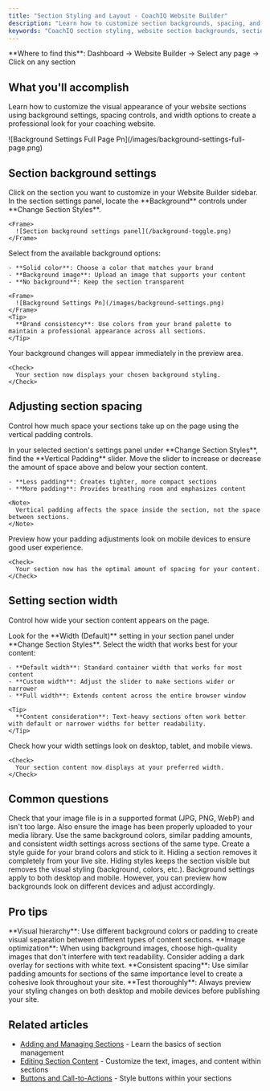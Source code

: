 ```yaml
---
title: "Section Styling and Layout - CoachIQ Website Builder"
description: "Learn how to customize section backgrounds, spacing, and width in CoachIQ's Website Builder. Style your coaching website sections for maximum impact."
keywords: "CoachIQ section styling, website section backgrounds, section layout customization, website builder styling, coaching website design"
---
```


<Info>
  **Where to find this**: Dashboard → Website Builder → Select any page → Click on any section
</Info>

## What you'll accomplish

Learn how to customize the visual appearance of your website sections using background settings, spacing controls, and width options to create a professional look for your coaching website.

<Frame>
  ![Background Settings Full Page Pn](/images/background-settings-full-page.png)
</Frame>

## Section background settings

<Steps>
  <Step title="Select the section to style">
    Click on the section you want to customize in your Website Builder sidebar.
  </Step>
  <Step title="Access background options">
    In the section settings panel, locate the **Background** controls under **Change Section Styles**.

    <Frame>
      ![Section background settings panel](/background-toggle.png)
    </Frame>
  </Step>
  <Step title="Choose your background type">
    Select from the available background options:

    - **Solid color**: Choose a color that matches your brand
    - **Background image**: Upload an image that supports your content
    - **No background**: Keep the section transparent

    <Frame>
      ![Background Settings Pn](/images/background-settings.png)
    </Frame>
    <Tip>
      **Brand consistency**: Use colors from your brand palette to maintain a professional appearance across all sections.
    </Tip>
  </Step>
  <Step title="Preview your changes">
    Your background changes will appear immediately in the preview area.

    <Check>
      Your section now displays your chosen background styling.
    </Check>
  </Step>
</Steps>

## Adjusting section spacing

Control how much space your sections take up on the page using the vertical padding controls.

<Steps>
  <Step title="Locate the Vertical Padding control">
    In your selected section's settings panel under **Change Section Styles**, find the **Vertical Padding** slider.
  </Step>
  <Step title="Adjust the spacing">
    Move the slider to increase or decrease the amount of space above and below your section content.

    - **Less padding**: Creates tighter, more compact sections
    - **More padding**: Provides breathing room and emphasizes content

    <Note>
      Vertical padding affects the space inside the section, not the space between sections.
    </Note>
  </Step>
  <Step title="Check mobile appearance">
    Preview how your padding adjustments look on mobile devices to ensure good user experience.

    <Check>
      Your section now has the optimal amount of spacing for your content.
    </Check>
  </Step>
</Steps>

## Setting section width

Control how wide your section content appears on the page.

<Steps>
  <Step title="Find the Width controls">
    Look for the **Width (Default)** setting in your section panel under **Change Section Styles**.
  </Step>
  <Step title="Choose your width option">
    Select the width that works best for your content:

    - **Default width**: Standard container width that works for most content
    - **Custom width**: Adjust the slider to make sections wider or narrower
    - **Full width**: Extends content across the entire browser window

    <Tip>
      **Content consideration**: Text-heavy sections often work better with default or narrower widths for better readability.
    </Tip>
  </Step>
  <Step title="Preview across devices">
    Check how your width settings look on desktop, tablet, and mobile views.

    <Check>
      Your section content now displays at your preferred width.
    </Check>
  </Step>
</Steps>

## Common questions

<AccordionGroup>
  <Accordion title="Why isn't my background image showing up?">
    Check that your image file is in a supported format (JPG, PNG, WebP) and isn't too large. Also ensure the image has been properly uploaded to your media library.
  </Accordion>
  <Accordion title="How do I make sections look consistent across my site?">
    Use the same background colors, similar padding amounts, and consistent width settings across sections of the same type. Create a style guide for your brand colors and stick to it.
  </Accordion>
  <Accordion title="What's the difference between hiding a section and hiding styles?">
    Hiding a section removes it completely from your live site. Hiding styles keeps the section visible but removes the visual styling (background, colors, etc.).
  </Accordion>
  <Accordion title="Can I use different backgrounds for desktop and mobile?">
    Background settings apply to both desktop and mobile. However, you can preview how backgrounds look on different devices and adjust accordingly.
  </Accordion>
</AccordionGroup>

## Pro tips

<Tip>
  **Visual hierarchy**: Use different background colors or padding to create visual separation between different types of content sections.
</Tip>

<Tip>
  **Image optimization**: When using background images, choose high-quality images that don't interfere with text readability. Consider adding a dark overlay for sections with white text.
</Tip>

<Tip>
  **Consistent spacing**: Use similar padding amounts for sections of the same importance level to create a cohesive look throughout your site.
</Tip>

<Tip>
  **Test thoroughly**: Always preview your styling changes on both desktop and mobile devices before publishing your site.
</Tip>

## Related articles

- [Adding and Managing Sections](/website/sections/working-with-sections) - Learn the basics of section management
- [Editing Section Content](/website/sections/content-editing) - Customize the text, images, and content within sections
- [Buttons and Call-to-Actions](/website/sections/buttons-ctas) - Style buttons within your sections